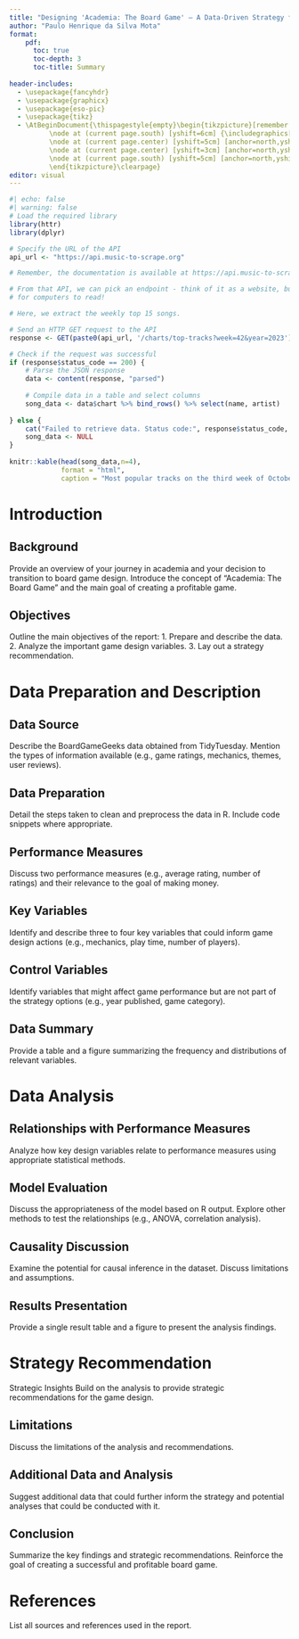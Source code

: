 ```yaml
---
title: "Designing 'Academia: The Board Game' – A Data-Driven Strategy for Success"
author: "Paulo Henrique da Silva Mota"
format: 
    pdf:
      toc: true
      toc-depth: 3
      toc-title: Summary
   
header-includes:
  - \usepackage{fancyhdr}
  - \usepackage{graphicx}
  - \usepackage{eso-pic}
  - \usepackage{tikz}
  - \AtBeginDocument{\thispagestyle{empty}\begin{tikzpicture}[remember picture,overlay]
          \node at (current page.south) [yshift=6cm] {\includegraphics[width=0.25\paperwidth,height=0.25\paperheight,keepaspectratio]{logo.png}};
          \node at (current page.center) [yshift=5cm] [anchor=north,yshift=-2cm] {\Huge\textbf{Behind the Lyrics}};
          \node at (current page.center) [yshift=3cm] [anchor=north,yshift=-2cm] {\huge\textbf{Unveiling Singer and User Insights on Music to Scrape}};
          \node at (current page.south) [yshift=5cm] [anchor=north,yshift=-2cm] {\normalsize\textbf{June 2024}};
          \end{tikzpicture}\clearpage}
editor: visual
---
```



```r
#| echo: false
#| warning: false
# Load the required library
library(httr)
library(dplyr)

# Specify the URL of the API
api_url <- "https://api.music-to-scrape.org"

# Remember, the documentation is available at https://api.music-to-scrape.org/docs!

# From that API, we can pick an endpoint - think of it as a website, but then 
# for computers to read!

# Here, we extract the weekly top 15 songs.

# Send an HTTP GET request to the API
response <- GET(paste0(api_url, '/charts/top-tracks?week=42&year=2023'))

# Check if the request was successful
if (response$status_code == 200) {
    # Parse the JSON response
    data <- content(response, "parsed")
    
    # Compile data in a table and select columns
    song_data <- data$chart %>% bind_rows() %>% select(name, artist)
    
} else {
    cat("Failed to retrieve data. Status code:", response$status_code, "\n")
    song_data <- NULL
}
                
knitr::kable(head(song_data,n=4),
             format = "html",
             caption = "Most popular tracks on the third week of October in 2023")
```

# Introduction

## Background
Provide an overview of your journey in academia and your decision to transition to board game design. Introduce the concept of "Academia: The Board Game" and the main goal of creating a profitable game.

## Objectives
Outline the main objectives of the report:
1. Prepare and describe the data.
2. Analyze the important game design variables.
3. Lay out a strategy recommendation.

# Data Preparation and Description

## Data Source
Describe the BoardGameGeeks data obtained from TidyTuesday. Mention the types of information available (e.g., game ratings, mechanics, themes, user reviews).

## Data Preparation
Detail the steps taken to clean and preprocess the data in R. Include code snippets where appropriate.

## Performance Measures
Discuss two performance measures (e.g., average rating, number of ratings) and their relevance to the goal of making money.

## Key Variables
Identify and describe three to four key variables that could inform game design actions (e.g., mechanics, play time, number of players).

## Control Variables
Identify variables that might affect game performance but are not part of the strategy options (e.g., year published, game category).

## Data Summary
Provide a table and a figure summarizing the frequency and distributions of relevant variables.

# Data Analysis

## Relationships with Performance Measures
Analyze how key design variables relate to performance measures using appropriate statistical methods.

## Model Evaluation
Discuss the appropriateness of the model based on R output. Explore other methods to test the relationships (e.g., ANOVA, correlation analysis).

## Causality Discussion
Examine the potential for causal inference in the dataset. Discuss limitations and assumptions.

## Results Presentation
Provide a single result table and a figure to present the analysis findings.

# Strategy Recommendation
Strategic Insights
Build on the analysis to provide strategic recommendations for the game design.

## Limitations
Discuss the limitations of the analysis and recommendations.

## Additional Data and Analysis
Suggest additional data that could further inform the strategy and potential analyses that could be conducted with it.

## Conclusion
Summarize the key findings and strategic recommendations. Reinforce the goal of creating a successful and profitable board game.

# References
List all sources and references used in the report.


